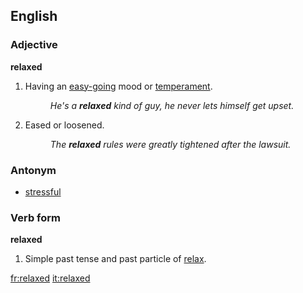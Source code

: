 ==English==
===Adjective===
'''relaxed'''


#Having an [[easy-going]] mood or [[temperament]].
#:''He's a '''relaxed''' kind of guy, he never lets himself get upset.''
#Eased or loosened.
#:''The '''relaxed''' rules were greatly tightened after the lawsuit.''


===Antonym===
*[[stressful]]

===Verb form===
'''relaxed'''

#Simple past tense and past particle of [[relax]].


[[fr:relaxed]]
[[it:relaxed]]